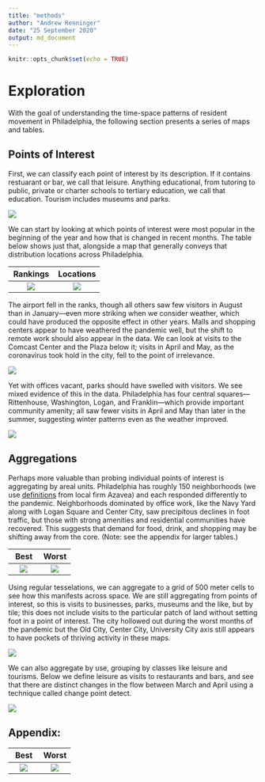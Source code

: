 ```yaml
---
title: "methods"
author: "Andrew Renninger"
date: "25 September 2020"
output: md_document
---
```


```r
knitr::opts_chunk$set(echo = TRUE)
```

# Exploration

With the goal of understanding the time-space patterns of resident movement in Philadelphia, the following section presents a series of maps and tables. 

## Points of Interest

First, we can classify each point of interest by its description. If it contains restuarant or bar, we call that leisure. Anything educational, from tutoring to public, private or charter schools to tertiary education, we call that education. Tourism includes museums and parks. 

![](https://raw.githubusercontent.com/asrenninger/philamonitor/master/viz/split.png)

We can start by looking at which points of interest were most popular in the beginning of the year and how that is changed in recent months. The table below shows just that, alongside a map that generally conveys that distribution locations across Philadelphia.

 Rankings             |  Locations
:-------------------------:|:-------------------------:
![](https://raw.githubusercontent.com/asrenninger/philamonitor/master/viz/connections.png)|![](https://raw.githubusercontent.com/asrenninger/philamonitor/master/viz/context.png) 

The airport fell in the ranks, though all others saw few visitors in August than in January—even more striking when we consider weather, which could have produced the opposite effect in other years. Malls and shopping centers appear to have weathered the pandemic well, but the shift to remote work should also appear in the data. We can look at visits to the Comcast Center and the Plaza below it; visits in April and May, as the coronavirus took hold in the city, fell to the point of irrelevance. 

![](https://raw.githubusercontent.com/asrenninger/philamonitor/master/viz/comcast.png)

Yet with offices vacant, parks should have swelled with visitors. We see mixed evidence of this in the data. Philadelphia has four central squares—Rittenhouse, Washington, Logan, and Franklin—which provide important community amenity; all saw fewer visits in April and May than later in the summer, suggesting winter patterns even as the weather improved.    

![](https://raw.githubusercontent.com/asrenninger/philamonitor/master/viz/parks.png)

## Aggregations

Perhaps more valuable than probing individual points of interest is aggregating by areal units. Philadelphia has roughly 150 neighborhoods (we use [definitions](https://github.com/azavea/geo-data/tree/master/Neighborhoods_Philadelphia) from local firm Azavea) and each responded differently to the pandemic. Neighborhoods dominated by office work, like the Navy Yard along with Logan Square and Center City, saw precipitous declines in foot traffic, but those with strong amenities and residential communities have recovered. This suggests that demand for food, drink, and shopping may be shifting away from the core. (Note: see the appendix for larger tables.)

Best             |  Worst
:-------------------------:|:-------------------------:
![](https://raw.githubusercontent.com/asrenninger/philamonitor/master/viz/top10.png)| ![](https://raw.githubusercontent.com/asrenninger/philamonitor/master/viz/bottom10.png)

Using regular tesselations, we can aggregate to a grid of 500 meter cells to see how this manifests across space. We are still aggregating from points of interest, so this is visits to businesses, parks, museums and the like, but by tile; this does not include visits to the particular patch of land without setting foot in a point of interest. The city hollowed out during the worst months of the pandemic but the Old City, Center City, University City axis still appears to have pockets of thriving activity in these maps.   

![](https://raw.githubusercontent.com/asrenninger/philamonitor/master/viz/grid.png)

We can also aggregate by use, grouping by classes like leisure and tourisms. Below we define leisure as visits to restaurants and bars, and see that there are distinct changes in the flow between March and April using a technique called change point detect. 

![](https://raw.githubusercontent.com/asrenninger/philamonitor/master/viz/changepoints.png)

## Appendix: 

 Best             |  Worst
:-------------------------:|:-------------------------:
![](https://raw.githubusercontent.com/asrenninger/philamonitor/master/viz/top20.png)|![](https://raw.githubusercontent.com/asrenninger/philamonitor/master/viz/bottom20.png)



